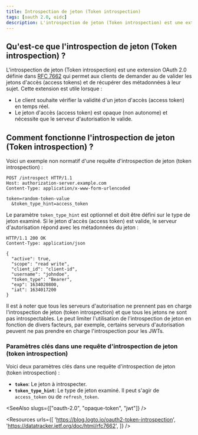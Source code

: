 ```yaml
---
title: Introspection de jeton (Token introspection)
tags: [oauth 2.0, oidc]
description: L'introspection de jeton (Token introspection) est une extension OAuth 2.0 qui permet aux clients de demander au serveur d'autorisation de valider les jetons d'accès (access tokens) et de récupérer des métadonnées à leur sujet.
---
```


## Qu'est-ce que l'introspection de jeton (Token introspection) ?

L'introspection de jeton (Token introspection) est une extension OAuth 2.0 définie dans [RFC 7662](https://datatracker.ietf.org/doc/html/rfc7662) qui permet aux <Ref slug="client">clients</Ref> de demander au <Ref slug="authorization-server" /> de valider les jetons d'accès (access tokens) et de récupérer des métadonnées à leur sujet. Cette extension est utile lorsque :

- Le client souhaite vérifier la validité d'un jeton d'accès (access token) en temps réel.
- Le jeton d'accès (access token) est <Ref slug="opaque-token">opaque</Ref> (non autonome) et nécessite que le serveur d'autorisation le valide.

## Comment fonctionne l'introspection de jeton (Token introspection) ?

Voici un exemple non normatif d'une requête d'introspection de jeton (token introspection) :

```http
POST /introspect HTTP/1.1
Host: authorization-server.example.com
Content-Type: application/x-www-form-urlencoded

token=random-token-value
  &token_type_hint=access_token
```

Le paramètre `token_type_hint` est optionnel et doit être défini sur le type de jeton examiné. Si le jeton d'accès (access token) est valide, le serveur d'autorisation répond avec les métadonnées du jeton :

```http
HTTP/1.1 200 OK
Content-Type: application/json

{
  "active": true,
  "scope": "read write",
  "client_id": "client-id",
  "username": "johndoe",
  "token_type": "Bearer",
  "exp": 1634020800,
  "iat": 1634017200
}
```

Il est à noter que tous les serveurs d'autorisation ne prennent pas en charge l'introspection de jeton (token introspection) et que tous les jetons ne sont pas introspectables. Le <Ref slug="authorization-server" /> peut limiter l'utilisation de l'introspection de jeton en fonction de divers facteurs, par exemple, certains serveurs d'autorisation peuvent ne pas prendre en charge l'introspection pour les <Ref slug="jwt">JWTs</Ref>.

### Paramètres clés dans une requête d'introspection de jeton (token introspection)

Voici deux paramètres clés dans une requête d'introspection de jeton (token introspection) :

- **`token`**: Le jeton à introspecter.
- **`token_type_hint`**: Le type de jeton examiné. Il peut s'agir de `access_token` ou de `refresh_token`.

<SeeAlso slugs={["oauth-2.0", "opaque-token", "jwt"]} />

<Resources
  urls={[
    'https://blog.logto.io/oauth2-token-introspection',
    'https://datatracker.ietf.org/doc/html/rfc7662',
  ]}
/>